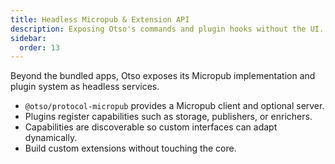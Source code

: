 ```yaml
---
title: Headless Micropub & Extension API
description: Exposing Otso's commands and plugin hooks without the UI.
sidebar:
  order: 13
---
```


Beyond the bundled apps, Otso exposes its Micropub implementation and plugin system as headless services.

- `@otso/protocol-micropub` provides a Micropub client and optional server.
- Plugins register capabilities such as storage, publishers, or enrichers.
- Capabilities are discoverable so custom interfaces can adapt dynamically.
- Build custom extensions without touching the core.
